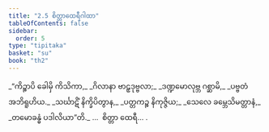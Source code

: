 ```yaml
---
title: "2.5 စိတ္တာထေရီဂါထာ"
tableOfContents: false
sidebar:
  order: 5
type: "tipitaka"
basket: "su"
book: "th2"
---
```



<DynamicBreadcrumb />

<Division number="27" book="th2" e="ch" v="19" p="382">

<Paragraph number="51" type="verses" book="th2">
_“ကိဉ္စာပိ ခေါမှိ ကိသိကာ,_  
_ဂိလာနာ ဗာဠှဒုဗ္ဗလာ;_  
_ဒဏ္ဍမောလုဗ္ဘ ဂစ္ဆာမိ,_  
_ပဗ္ဗတံ အဘိရူဟိယ._  

</Paragraph>

</Division>
<Division number="28" book="th2" e="ch" v="19" p="382">

<Paragraph number="52" type="verses" book="th2">
_သင်္ဃာဋိံ နိက္ခိပိတွာန,_  
_ပတ္တကဉ္စ နိကုဇ္ဇိယ;_  
_သေလေ ခမ္ဘေသိမတ္တာနံ,_  
_တမောခန္ဓံ ပဒါလိယာ”တိ._  


</Paragraph>
</Division>

<Paragraph number="53" type="center" book="th2">
…  စိတ္တာ ထေရီ… .
</Paragraph>